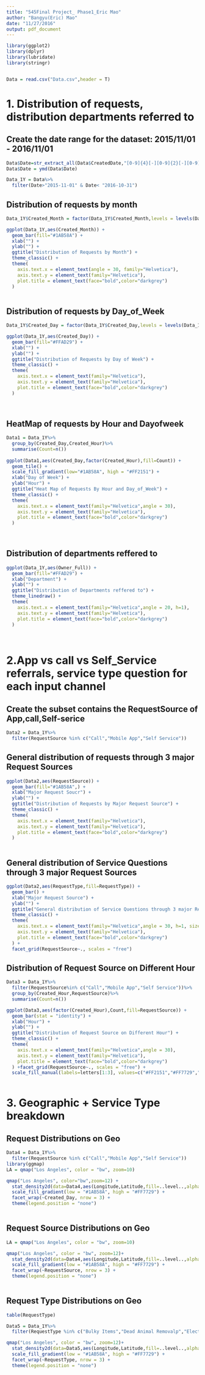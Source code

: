```yaml
---
title: "545Final Project_ Phase1_Eric Mao"
author: "Bangyu(Eric) Mao"
date: "11/27/2016"
output: pdf_document
---
```

```r
library(ggplot2)
library(dplyr)
library(lubridate)
library(stringr)


Data = read.csv("Data.csv",header = T)
```

# 1. Distribution of requests, distribution departments referred to

## Create the date range for the dataset: 2015/11/01 - 2016/11/01

```r


Data$Date=str_extract_all(Data$CreatedDate,"[0-9]{4}[-][0-9]{2}[-][0-9]{2}")
Data$Date = ymd(Data$Date)

Data_1Y = Data%>%
  filter(Date>"2015-11-01" & Date< "2016-10-31")
```

## Distribution of requests by month

```r
Data_1Y$Created_Month = factor(Data_1Y$Created_Month,levels = levels(Data_1Y$Created_Month)[c(10,3,5,4,8,1,9,7,6,2,12,11)])

ggplot(Data_1Y,aes(Created_Month)) +
  geom_bar(fill="#1AB58A") +
  xlab("") +
  ylab("") +
  ggtitle("Distribution of Requests by Month") +
  theme_classic() +
  theme(
    axis.text.x = element_text(angle = 30, family="Helvetica"),
    axis.text.y = element_text(family="Helvetica"),
    plot.title = element_text(face="bold",color="darkgrey")
  )
  


```

## Distribution of requests by Day_of_Week

```r
Data_1Y$Created_Day = factor(Data_1Y$Created_Day,levels = levels(Data_1Y$Created_Day)[c(2,6,7,5,1,3,4)])

ggplot(Data_1Y,aes(Created_Day)) +
  geom_bar(fill="#FFAD29") +
  xlab("") +
  ylab("") +
  ggtitle("Distribution of Requests by Day of Week") +
  theme_classic() +
  theme(
    axis.text.x = element_text(family="Helvetica"),
    axis.text.y = element_text(family="Helvetica"),
    plot.title = element_text(face="bold",color="darkgrey")
  )
  
  
```


## HeatMap of requests by Hour and Dayofweek

```r
Data1 = Data_1Y%>%
  group_by(Created_Day,Created_Hour)%>%
  summarise(Count=n())
  
ggplot(Data1,aes(Created_Day,factor(Created_Hour),fill=Count)) +
  geom_tile() +
  scale_fill_gradient(low="#1AB58A", high = "#FF2151") +
  xlab("Day of Week") +
  ylab("Hour") +
  ggtitle("Heat Map of Requests By Hour and Day_of_Week") +
  theme_classic() +
  theme(
    axis.text.x = element_text(family="Helvetica",angle = 30),
    axis.text.y = element_text(family="Helvetica"),
    plot.title = element_text(face="bold",color="darkgrey")
  )
  
  
```

## Distribution of departments reffered to

```r

ggplot(Data_1Y,aes(Owner_Full)) +
  geom_bar(fill="#FFAD29") +
  xlab("Department") +
  ylab("") +
  ggtitle("Distribution of Departments reffered to") +
  theme_linedraw() +
  theme(
    axis.text.x = element_text(family="Helvetica",angle = 20, h=1),
    axis.text.y = element_text(family="Helvetica"),
    plot.title = element_text(face="bold",color="darkgrey")
  )
  
  
```

# 2.App vs call vs Self_Service referrals, service type question for each input channel

## Create the subset contains the RequestSource of App,call,Self-serice
```r
Data2 = Data_1Y%>%
  filter(RequestSource %in% c("Call","Mobile App","Self Service"))

```


## General distribution of requests through 3 major Request Sources

```r
ggplot(Data2,aes(RequestSource)) +
  geom_bar(fill="#1AB58A",) +
  xlab("Major Request Soucr") +
  ylab("") +
  ggtitle("Distribution of Requests by Major Request Source") +
  theme_classic() +
  theme(
    axis.text.x = element_text(family="Helvetica"),
    axis.text.y = element_text(family="Helvetica"),
    plot.title = element_text(face="bold",color="darkgrey")
  )
  
```


## General distribution of Service Questions through 3 major Request Sources

```r
ggplot(Data2,aes(RequestType,fill=RequestType)) +
  geom_bar() +
  xlab("Major Request Source") +
  ylab("") +
  ggtitle("General distribution of Service Questions through 3 major Request Sources") +
  theme_classic() +
  theme(
    axis.text.x = element_text(family="Helvetica",angle = 30, h=1, size=8),
    axis.text.y = element_text(family="Helvetica"),
    plot.title = element_text(face="bold",color="darkgrey")
  ) +
  facet_grid(RequestSource~., scales = "free")
```

## Distribution of Request Source on Different Hour

```r
Data3 = Data_1Y%>%
  filter(RequestSource%in% c("Call","Mobile App","Self Service"))%>%
  group_by(Created_Hour,RequestSource)%>%
  summarise(Count=n())

ggplot(Data3,aes(factor(Created_Hour),Count,fill=RequestSource)) +
  geom_bar(stat = "identity") +
  xlab("Hour") +
  ylab("") +
  ggtitle("Distribution of Request Source on Different Hour") +
  theme_classic() +
  theme(
    axis.text.x = element_text(family="Helvetica",angle = 30),
    axis.text.y = element_text(family="Helvetica"),
    plot.title = element_text(face="bold",color="darkgrey")
  ) +facet_grid(RequestSource~., scales = "free") +
  scale_fill_manual(labels=letters[1:3], values=c("#FF2151","#FF7729","#FFAD29"),guid=F) 
  

```


# 3. Geographic + Service Type breakdown

## Request Distributions on Geo
```r
Data4 = Data_1Y%>%
  filter(RequestSource %in% c("Call","Mobile App","Self Service"))
library(ggmap)
LA = qmap("Los Angeles", color = "bw", zoom=10)

qmap("Los Angeles", color="bw",zoom=12) +
  stat_density2d(data=Data4,aes(Longitude,Latitude,fill=..level..,alpha=..level..),geom="polygon") +
  scale_fill_gradient(low = "#1AB58A", high = "#FF7729") +
  facet_wrap(~Created_Day, nrow = 3) +
  theme(legend.position = "none")
  
```


## Request Source Distributions on Geo

```r
LA = qmap("Los Angeles", color = "bw", zoom=10)

qmap("Los Angeles", color = "bw", zoom=12)+
  stat_density2d(data=Data4,aes(Longitude,Latitude,fill=..level..,alpha=..level..),geom="polygon") +
  scale_fill_gradient(low = "#1AB58A", high = "#FF7729") +
  facet_wrap(~RequestSource, nrow = 3) +
  theme(legend.position = "none")
  

```

## Request Type Distributions on Geo

```r
table(RequestType)

Data5 = Data_1Y%>%
  filter(RequestType %in% c("Bulky Items","Dead Animal Removalp","Electronic Waste","Graffiti Removal","Illegal Dumping Pickup","Metal/Household Appliances","Homeless Encampment","Single Streetlight Issue"))

qmap("Los Angeles", color = "bw", zoom=12)+
  stat_density2d(data=Data5,aes(Longitude,Latitude,fill=..level..,alpha=..level..),geom="polygon") +
  scale_fill_gradient(low = "#1AB58A", high = "#FF7729") +
  facet_wrap(~RequestType, nrow = 3) +
  theme(legend.position = "none")

```



